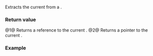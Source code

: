 {{cpp/regex/regex_iterator/title|operator*,operator-&gt;}}
{{cpp/regex/regex_iterator/navbar}}
{{dcl begin}}
{{dcl|num=1|since=c++11|1= 
const value_type&amp; operator*() const;
}}
{{dcl|num=2|since=c++11|1=
const value_type* operator-&gt;() const;
}}
{{dcl end}}

Extracts the current {{lc|std::match_results}} from a {{tt|regex_iterator}}.

===Return value===
@1@ Returns a reference to the current {{lc|std::match_results}}.
@2@ Returns a pointer to the current {{lc|std::match_results}}.

===Example===
{{example
|code=
#include &lt;iostream&gt;
#include &lt;regex&gt;
#include &lt;string&gt;
 
int main()
{
    std::string hay{"1.1a2b3cjk34"};
    std::regex needle("[1234]");
    using Ri = std::regex_iterator&lt;std::string::iterator&gt;;
    for (Ri it{hay.begin(), hay.end(), needle}, last{}; it != last; ++it)
        std::cout &lt;&lt; it-&gt;str();
    std::cout &lt;&lt; '\n';
}
|output= 112334
}}

{{langlinks|de|es|ja|ru|zh}}